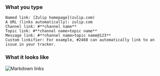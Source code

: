 ### What you type

```
Named link: [Zulip homepage](zulip.com)
A URL (links automatically): zulip.com
Channel link: #**channel name**
Topic link: #**channel name>topic name**
Message link: #**channel name>topic name@123**
Custom linkifier: For example, #2468 can automatically link to an issue in your tracker.
```

### What it looks like

![Markdown links](../../images/markdown-links.png)
